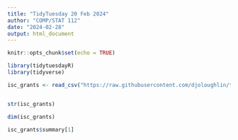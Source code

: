 ---
title: "TidyTuesday 20 Feb 2024"
author: "COMP/STAT 112"
date: "2024-02-28"
output: html_document
---

```{r setup, include=FALSE}
knitr::opts_chunk$set(echo = TRUE)
```


```{r}

library(tidytuesdayR)
library(tidyverse)

isc_grants <- read_csv("https://raw.githubusercontent.com/djoloughlin/tidytuesday2_20_2024/main/isc_grants.csv")


str(isc_grants)
```

```{r}

dim(isc_grants)

isc_grants$summary[1]

```